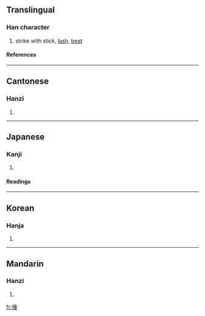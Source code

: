 {{see|搥}}

==Translingual==
===Han character===
{{Han char|rn=64|rad=手|as=08|sn=11|four=5201<sub>4</sub>|canj=手竹十一 (QHJM)}}
# strike with stick, [[lash]], [[beat]]
====References====
{{Han ref|kx=0435.230|dkj=12215|dj=0785.070|hdz=31897.130|uh=6376|ud=25462|bh=B4A8|bd=46248}}
----
==Cantonese==
===Hanzi===
{{yue-hanzi|jyut=|y=cheui4}}
# {{defn|Cantonese}}
----
==Japanese==
===Kanji===
{{ja-kanji|grade=|rs=手08}}
# {{defn|Japanese}} 
====Readings====
{{ja-readings|on=スイ (sui), タ (ta)|kun=[[むちうつ]] (muchiutsu), [[うつ]] (utsu), [[つく]] (tsuku)}}
----
==Korean==
===Hanja===
{{ko-hanja|hangeul=추|eumhun=|rv=chu|mr=ch'u|y=chwu}}
# {{defn|Korean}}
----
==Mandarin==
===Hanzi===
{{cmn-hanzi|pin=[[chuí]] ([[chui2]]), [[qiè]] ([[qie4]])|wg=ch'ui<sup>2</sup>, ch'ieh<sup>4</sup>}}
# {{defn|Mandarin}}

[[fr:捶]]